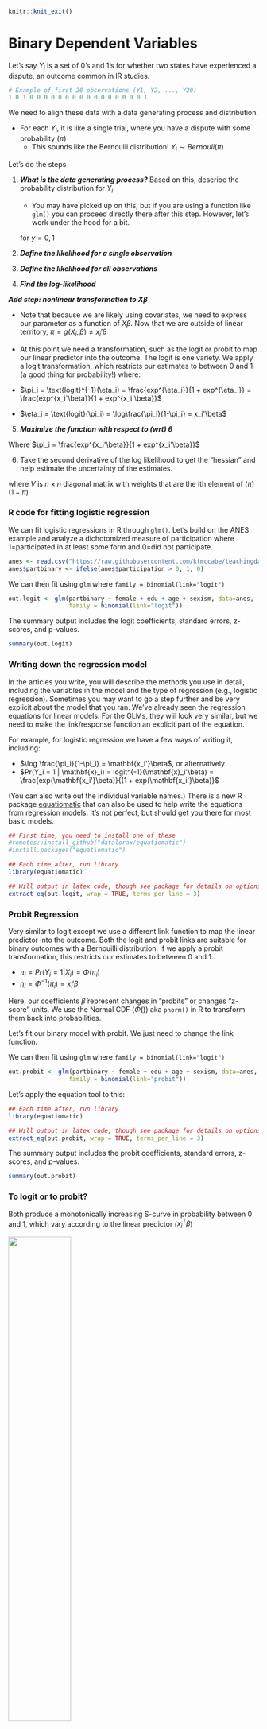 
```r
knitr::knit_exit()
```

# Binary Dependent Variables {#binary}


Let's say $Y_i$ is a set of 0's and 1's for whether two states have experienced a dispute, an outcome common in IR studies.

\begin{gather*}
Y_i = \begin{cases}1, \;\text{a dispute happened}\\ 0,\;
\text{a dispute did not happen}\end{cases}
\end{gather*}

```r
# Example of first 20 observations (Y1, Y2, ..., Y20)
1 0 1 0 0 0 0 0 0 0 0 0 0 0 0 0 0 0 0 1
```

We need to align these data with a data generating process and distribution.

  - For each $Y_i$, it is like a single trial, where you have a dispute with some probability $(\pi)$
      + This sounds like the Bernoulli distribution! $Y_i \sim Bernouli(\pi)$



Let's do the steps

  1. ***What is the data generating process?***  Based on this, describe the probability distribution for $Y_i$.
      + You may have picked up on this, but if you are using a function like `glm()` you can proceed directly there after this step. However, let's work under the hood for a bit.
      
      \begin{align*}
Y_i \sim f(Y_i | \pi) &= Pr(Y_i = y_i |\pi_i) = \underbrace{\pi^{y_i}(1 -\pi)^{(1-y_i)}}_\text{pmf for Bernoulli}
\end{align*}
for $y = 0,1$

  2. ***Define the likelihood for a single observation***
  3. ***Define the likelihood for all observations***
  4. ***Find the log-likelihood***
  
  \begin{align*}
\mathcal L( \pi | Y_i) &= \underbrace{\pi^{y_i}(1 -\pi)^{(1-y_i)}}_\text{Likelihood for single observation}\\
\mathcal L( \pi | Y) &= \underbrace{\prod_{i=1}^n\pi^{y_i}(1 -\pi)^{(1-y_i)}}_\text{Likelihood for all observations}\\
\ell( \pi | Y) &= \underbrace{\sum_{i=1}^n\log \pi^{y_i}(1 -\pi)^{(1-y_i)}}_\text{Log likelihood}\\
\hat \pi &= \text{Next step: arg max } \ell( \pi | Y) \text{ wrt $\pi$}
\end{align*}

***Add step: nonlinear transformation to $X\beta$***
  
  - Note that because we are likely using covariates, we need to express our parameter as a function of $X\beta$. Now that we are outside of linear territory, $\pi = g(X_i, \beta) \neq x_i'\beta$
  - At this point we need a transformation, such as the logit or probit to map our linear predictor into the outcome. The logit is one variety. We apply a logit transformation, which restricts our estimates to between 0 and 1 (a good thing for probability!) where:

  - $\pi_i = \text{logit}^{-1}(\eta_i) = \frac{exp^{\eta_i}}{1 + exp^{\eta_i}} = \frac{exp^{x_i'\beta}}{1 + exp^{x_i'\beta}}$
  - $\eta_i = \text{logit}(\pi_i)   = \log\frac{\pi_i}{1-\pi_i} = x_i'\beta$


  5. ***Maximize the function with respect to (wrt) $\theta$***

Where $\pi_i = \frac{exp^{x_i'\beta}}{1 + exp^{x_i'\beta}}$
\begin{align*}
\hat \pi &= \text{arg max } \ell( \pi | Y) \text{ wrt $\pi$} \\
&= \text{arg max } \sum_{i=1}^n y_i \log \Big( \frac{exp^{x_i'\beta}}{1 + exp^{x_i'\beta}}\Big) + (1-y_i)\log \Big(1-\frac{exp^{x_i'\beta}}{1 + exp^{x_i'\beta}}\Big)\\
\end{align*}


\begin{align*}
S(\theta) &=  \sum_{i=1}^n (Y_i - \pi_i)x^T_i\\
&= X^T(Y - \pi)
\end{align*}

  6. Take the second derivative of the log likelihood to get the "hessian" and help estimate the uncertainty of the estimates.
  

\begin{align*}
H(\theta) &=  - \sum_{i=1}^n x_ix^T_i(\pi_i)(1 - \pi_i)\\
&= -X^TVX
\end{align*}
 where $V$  is  $n \times n$ diagonal matrix with weights that are the ith element of  $(\pi)(1 - \pi)$


### R code for fitting logistic regression

We can fit logistic regressions in R through `glm()`. Let's build on the ANES example and analyze a dichotomized measure of participation where 1=participated in at least some form and 0=did not participate.

```r
anes <- read.csv("https://raw.githubusercontent.com/ktmccabe/teachingdata/main/anesdems.csv")
anes$partbinary <- ifelse(anes$participation > 0, 1, 0)
```

We can then fit using `glm` where `family = binomial(link="logit")`

```r
out.logit <- glm(partbinary ~ female + edu + age + sexism, data=anes,
                 family = binomial(link="logit"))
```

The summary output includes the logit coefficients, standard errors, z-scores, and p-values.

```r
summary(out.logit)
```


### Writing down the regression model

In the articles you write, you will describe the methods you use in detail, including the variables in the model and the type of regression (e.g., logistic regression). Sometimes you may want to go a step further and be very explicit about the model that you ran. We've already seen the regression equations for linear models. For the GLMs, they wiil look very similar, but we need to make the link/response function an explicit part of the equation.

For example, for logistic regression we have a few ways of writing it, including:

  - $\log \frac{\pi_i}{1-\pi_i} = \mathbf{x_i'}\beta$, or alternatively
  - $Pr(Y_i = 1 | \mathbf{x}_i) = logit^{-1}(\mathbf{x}_i'\beta) = \frac{exp(\mathbf{x_i'}\beta)}{(1 + exp(\mathbf{x_i'}\beta)}$

(You can also write out the individual variable names.) There is a new R package [equatiomatic](https://github.com/datalorax/equatiomatic) that can also be used to help write the equations from regression models. It's not perfect, but should get you there for most basic models.
```r
## First time, you need to install one of these
#remotes::install_github("datalorax/equatiomatic")
#install.packages("equatiomatic")

## Each time after, run library
library(equatiomatic)

## Will output in latex code, though see package for details on options
extract_eq(out.logit, wrap = TRUE, terms_per_line = 3)
```


### Probit Regression

Very similar to logit except we use a different link function to map the linear predictor into the outcome. Both the logit and probit links are suitable for binary outcomes with a Bernouilli distribution. If we apply a probit transformation, this restricts our estimates to between 0 and 1.

  - $\pi_i = Pr(Y_i = 1| X_i) = \Phi(\pi_i)$
  - $\eta_i = \Phi^{-1}(\pi_i)  =  x_i'\beta$

Here, our coefficients $\hat \beta$ represent changes in "probits" or changes "z-score" units. We use the Normal CDF ($\Phi()$) aka `pnorm()` in R to transform them back into probabilities.

Let's fit our binary model with probit. We just need to change the link function.

We can then fit using `glm` where `family = binomial(link="logit")`

```r
out.probit <- glm(partbinary ~ female + edu + age + sexism, data=anes,
                 family = binomial(link="probit"))
```

Let's apply the equation tool to this:

```r
## Each time after, run library
library(equatiomatic)

## Will output in latex code, though see package for details on options
extract_eq(out.probit, wrap = TRUE, terms_per_line = 3)
```


The summary output includes the probit coefficients, standard errors, z-scores, and p-values.

```r
summary(out.probit)
```

### To logit or to probit?

Both produce a monotonically increasing S-curve in probability between 0 and 1, which vary according to the linear predictor ($x_i^T\beta$)

![](images/logitprobit.png){width=50%}

  - Both start with $Y_i$ as bernoulli
  - Both produce the same function of the log-likelihood BUT define $\pi_i$ and link function differently
  - Results--in terms of sign and significance of coefficients-- are very similar
      + Logit coefficients are roughly 1.6*probit coefficients
  - Results--in terms of predicted probabilities-- are very similar
      + Exception-- at extreme probabilities-- Logit has "thicker tails", gets to 0 and 1 more slowly
  - Sometimes useful--Logit can also be transformed into "odds ratios"
  - By convention, logit more typically used in political science but easy enough to find examples of either
  
  
***Note on Odds Ratios in Logistic Regression***

Coefficients are in "logits" or changes in "log-odds" ($\log \frac{\pi_i}{1 - \pi}$). Some disciplines like to report "odds ratios"

  - Odds ratio: $\frac{\pi_i(x1)/(1 - \pi(x1))}{\pi_i(x0)/(1 - \pi(x0))}$  (at a value of x1 vs. x0)
      + If $\log \frac{\pi_i}{1 - \pi} = logodds$; $\exp(logodds) = \frac{\pi_i}{1 - \pi}$
      + Therefore, if we exponentiate our coefficients, this represents an odds ratio: the odds of $Y_i = 1$ increase by a factor of ($\exp(\hat \beta_k)$) due to 1-unit change in X


```r
## odds ratio for the 4th coefficient
exp(coef(out.logit)[4])

## CI for odds ratios
exp(confint(out.logit)[4, ])
```

In political science, we usually opt to present predicted probabilities instead of odds ratios, but ultimately you should do whatever you think is best.
  

### Latent propensity representation

Sometimes you will see the binary outcome problem represented as a latent propensity where $Y^*_i$ is a continuous variable that represents an unobserved propensity (e.g., to have a dispute, to be a toxic tweet, to participate), where

\begin{gather*}
Y_i = \begin{cases}1, \; y^*_i > \tau \\ 0,\; 
y^*_i \leq \tau \end{cases}
\end{gather*} 

and $\tau$ is some threshold after which a the event (e.g., dispute) occurs.

This becomes particularly relevant when the goal is to classify outcome estimates given certain $X$ features. This type of threshold will also be relevant when we move into ordinal outcome variables where we want to estimate the probability an outcome belongs to a specific category.

### Linear Probability Models

People (who me? yes, I admit, me) will sometimes still use a linear model when we have dichotomous outcomes. In that case, we interpret the results as a "linear probability model" where a one-unit change in $x$ is associated with a $\hat \beta$ change in the probability that $Y_i = 1$.  



This may sound like a disaster because linear models are generally meant for nice continuous outcomes, and there is no way to prevent extreme values of $X\beta$ from extend above 1 or below 0. This is not to mention the heteroskedasticity issues that come from binary outcome because the error terms depend on the values of $X$. This website has a good overview of the potential problems with linear [regression](https://www.dummies.com/education/economics/econometrics/3-main-linear-probability-model-lpm-problems/).


![](images/lpmjoke.jpeg){width=60%}\\

*Image from Chelsea Parlett-Pelleriti @ChelseaParlett on Twitter*

However, 1) we can use robust standard errors , 2) if you look at the S-curve in the previous section, you will note that a large part of the curve is pretty linear over a wide range of $X\beta$ values. For many applications, the estimates transformed from a logit or probit into probability will look similar to the estimates from a linear probability. 3) Linear probability models are easier to interpret, and there is no need to transform coefficients.

LPM vs. logit/probit has spurred a lot of debate throughout the years. Reviewers disagree, twitter users disagree, etc. This is just something to be aware of as you choose modeling approaches. Particularly when it comes to experiments and other causal inference approaches, there is a growing push to stick with linear probability models when your key independent variable is a discrete treatment indicator variable. See this new [article](https://psyarxiv.com/4gmbv/) from Robin Gomilla who lays out the considerations for using LPM, particularly in experimental settings, as well as follow up discussion from [Andrew Gelman](https://statmodeling.stat.columbia.edu/2020/01/10/linear-or-logistic-regression-with-binary-outcomes/). That said, even if you run with an LPM and cite the Gomilla article, a reviewer may still ask you to do a logit/probit. And there are certainly circumstances where LPM will fall short. Probably try both, and choose your own adventure.










